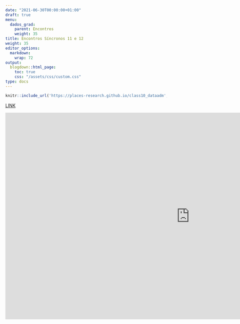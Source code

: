 ```yaml
---
date: "2021-06-30T00:00:00+01:00"
draft: true
menu:
  dados_grad:
    parent: Encontros
    weight: 35
title: Encontros Síncronos 11 e 12
weight: 35
editor_options: 
  markdown: 
    wrap: 72
output: 
  blogdown::html_page:
    toc: true
    css: "/assets/css/custom.css"
type: docs
---
```



```r
knitr::include_url('https://places-research.github.io/class10_dataadm', height = "400px")
```

[LINK](https://places-research.github.io/class10_dataadm)

<iframe width="1147" height="645" src="https://www.youtube.com/embed/CSEo55VJjzc" title="YouTube video player" frameborder="0" allow="accelerometer; autoplay; clipboard-write; encrypted-media; gyroscope; picture-in-picture" allowfullscreen></iframe>


